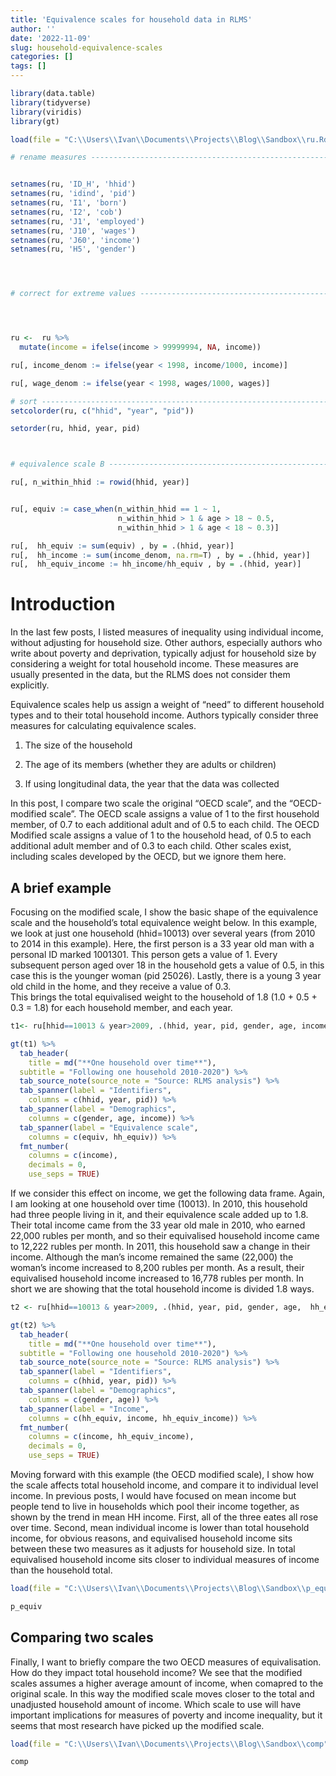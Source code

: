 ```yaml
---
title: 'Equivalence scales for household data in RLMS'
author: ''
date: '2022-11-09'
slug: household-equivalence-scales
categories: []
tags: []
---
```



```r


library(data.table)
library(tidyverse)
library(viridis)
library(gt)

load(file = "C:\\Users\\Ivan\\Documents\\Projects\\Blog\\Sandbox\\ru.Rdata")

# rename measures ---------------------------------------------------------


setnames(ru, 'ID_H', 'hhid') 
setnames(ru, 'idind', 'pid') 
setnames(ru, 'I1', 'born') 
setnames(ru, 'I2', 'cob')
setnames(ru, 'J1', 'employed')
setnames(ru, 'J10', 'wages')
setnames(ru, 'J60', 'income')
setnames(ru, 'H5', 'gender')




# correct for extreme values ----------------------------------------------




ru <-  ru %>% 
  mutate(income = ifelse(income > 99999994, NA, income))

ru[, income_denom := ifelse(year < 1998, income/1000, income)]

ru[, wage_denom := ifelse(year < 1998, wages/1000, wages)]

# sort --------------------------------------------------------------------
setcolorder(ru, c("hhid", "year", "pid"))

setorder(ru, hhid, year, pid)



# equivalence scale B -----------------------------------------------------

ru[, n_within_hhid := rowid(hhid, year)]


ru[, equiv := case_when(n_within_hhid == 1 ~ 1,
                        n_within_hhid > 1 & age > 18 ~ 0.5,
                        n_within_hhid > 1 & age < 18 ~ 0.3)]

ru[,  hh_equiv := sum(equiv) , by = .(hhid, year)]
ru[,  hh_income := sum(income_denom, na.rm=T) , by = .(hhid, year)]
ru[,  hh_equiv_income := hh_income/hh_equiv , by = .(hhid, year)]


```




# Introduction 


In the last few posts, I listed measures of inequality using individual income, without adjusting for household size. 
Other authors, especially authors who write about poverty and deprivation,  typically adjust for household size by considering a weight for total household income. These measures are usually presented in the data, but the RLMS does not consider them explicitly. 

Equivalence scales help us assign a weight of “need” to different household types and to their total household income. 
Authors typically consider three measures for calculating equivalence scales. 

1. The size of the household 

2. The age of its members (whether they are adults or children) 

3. If using longitudinal data, the year that the data was collected

In this post, I compare two scale the original "OECD scale", and the "OECD-modified scale".
The OECD scale assigns a value of 1 to the first household member, of 0.7 to each additional adult and of 0.5 to each child. 
The OECD Modified scale assigns a value of 1 to the household head, of 0.5 to each additional adult member and of 0.3 to each child. 
Other scales exist, including scales developed by the OECD, but we ignore them here. 

## A brief example

Focusing on the modified scale, I show the basic shape of the equivalence scale and the household’s total equivalence weight below. 
In this example, we look at just one household (hhid=10013) over several years (from 2010 to 2014 in this example). 
Here, the first person is a 33 year old man with a personal ID marked 1001301. 
This person gets a value of 1. 
Every subsequent person aged over 18 in the household gets a value of 0.5, in this case this is the younger woman (pid 25026). 
Lastly, there is a young 3 year old child in the home, and they receive a value of 0.3.  
This brings the total equivalised weight to the household of 1.8 (1.0 + 0.5 + 0.3 = 1.8) for each household member, and each year.

```r


t1<- ru[hhid==10013 & year>2009, .(hhid, year, pid, gender, age, income, equiv, hh_equiv)]

gt(t1) %>% 
  tab_header(
    title = md("**One household over time**"),
  subtitle = "Following one household 2010-2020") %>% 
  tab_source_note(source_note = "Source: RLMS analysis") %>% 
  tab_spanner(label = "Identifiers",
    columns = c(hhid, year, pid)) %>%
  tab_spanner(label = "Demographics",
    columns = c(gender, age, income)) %>% 
  tab_spanner(label = "Equivalence scale",
    columns = c(equiv, hh_equiv)) %>% 
  fmt_number(
    columns = c(income),
    decimals = 0,
    use_seps = TRUE)

```


If we consider this effect on income, we get the following data frame. 
Again, I am looking at one household over time (10013). 
In 2010, this household had three people living in it, and their equivalence scale added up to 1.8.
Their total income came from the 33 year old male in 2010, who earned 22,000 rubles per month, and so their equivalised household income came to 12,222 rubles per month. 
In 2011, this household saw a change in their income. 
Although the man’s income remained the same (22,000) the woman’s income increased to 8,200 rubles per month. 
As a result, their equivalised household income increased to 16,778 rubles per month.
In short we are showing that the total household income is divided 1.8 ways. 


```r


t2 <- ru[hhid==10013 & year>2009, .(hhid, year, pid, gender, age,  hh_equiv, income, hh_equiv_income)]

gt(t2) %>% 
  tab_header(
    title = md("**One household over time**"),
  subtitle = "Following one household 2010-2020") %>% 
  tab_source_note(source_note = "Source: RLMS analysis") %>% 
  tab_spanner(label = "Identifiers",
    columns = c(hhid, year, pid)) %>%
  tab_spanner(label = "Demographics",
    columns = c(gender, age)) %>% 
  tab_spanner(label = "Income",
    columns = c(hh_equiv, income, hh_equiv_income)) %>% 
  fmt_number(
    columns = c(income, hh_equiv_income),
    decimals = 0,
    use_seps = TRUE)


```

Moving forward with this example (the OECD modified scale), I show how the scale affects total household income, and compare it to individual level income.
In previous posts, I would have focused on mean income but people tend to live in households which pool their income together, as shown by the trend in mean HH income.
First, all of the three eates all rose over time. 
Second, mean individual income is lower than total household income, for obvious reasons, and equivalised household income sits between these two measures as it adjusts for household size. 
In total equivalised household income sits closer to individual measures of income than the household total. 


```r

load(file = "C:\\Users\\Ivan\\Documents\\Projects\\Blog\\Sandbox\\p_equiv")

p_equiv


```



## Comparing two scales

Finally, I want to briefly compare the two OECD measures of equivalisation. 
How do they impact total household income?
We see that the modified scales assumes a higher average amount of income, when comapred to the original scale. In this way the modified scale moves closer to the total and unadjusted household amount of income. 
Which scale to use will have important implications for measures of poverty and income inequality, but it seems that most research have picked up the modified scale. 


```r

load(file = "C:\\Users\\Ivan\\Documents\\Projects\\Blog\\Sandbox\\comp")

comp

```